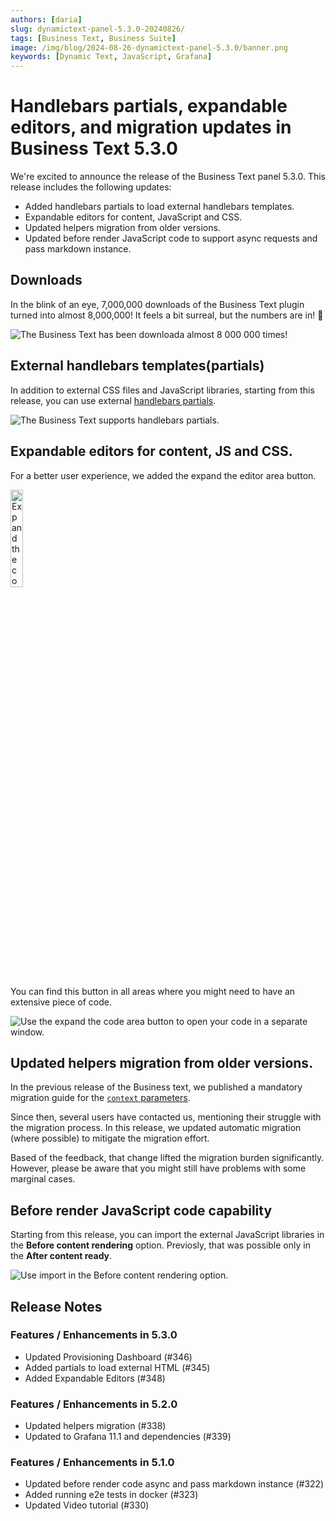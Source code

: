 ```yaml
---
authors: [daria]
slug: dynamictext-panel-5.3.0-20240826/
tags: [Business Text, Business Suite]
image: /img/blog/2024-08-26-dynamictext-panel-5.3.0/banner.png
keywords: [Dynamic Text, JavaScript, Grafana]
---
```



# Handlebars partials, expandable editors, and migration updates in Business Text 5.3.0

We're excited to announce the release of the Business Text panel 5.3.0. This release includes the following updates:

- Added handlebars partials to load external handlebars templates.
- Expandable editors for content, JavaScript and CSS.
- Updated helpers migration from older versions.
- Updated before render JavaScript code to support async requests and pass markdown instance.

<Catalog date="August 26, 2024" />

## Downloads

In the blink of an eye, 7,000,000 downloads of the Business Text plugin turned into almost 8,000,000! It feels a bit surreal, but the numbers are in! :clap:

<Image
  title="The Business Text has been downloada almost 8 000 000 times!"
  src="/img/blog/2024-08-26-dynamictext-panel-5.3.0/downloads.png"
/>

## External handlebars templates(partials)

In addition to external CSS files and JavaScript libraries, starting from this release, you can use external [handlebars partials](https://handlebarsjs.com/guide/partials.html).

<Image
  title="The Business Text supports handlebars partials."
  src="/img/blog/2024-08-26-dynamictext-panel-5.3.0/partial.png"
/>

## Expandable editors for content, JS and CSS.

For a better user experience, we added the expand the editor area button.

<Image
  title="Expand the code area button."
  src="/img/blog/2024-08-26-dynamictext-panel-5.3.0/button.png"
  width="20%"
/>

You can find this button in all areas where you might need to have an extensive piece of code.

<Image
  title="Use the expand the code area button to open your code in a separate window."
  src="/img/blog/2024-08-26-dynamictext-panel-5.3.0/window.png"
/>

## Updated helpers migration from older versions.

In the previous release of the Business text, we published a mandatory migration guide for the [`context` parameters](/blog/dynamictext-panel-5.0.0-20240619/#context-migration-guide).

Since then, several users have contacted us, mentioning their struggle with the migration process. In this release, we updated automatic migration (where possible) to mitigate the migration effort.

Based of the feedback, that change lifted the migration burden significantly. However, please be aware that you might still have problems with some marginal cases.

## Before render JavaScript code capability

Starting from this release, you can import the external JavaScript libraries in the **Before content rendering** option. Previosly, that was possible only in the **After content ready**.

<Image
  title="Use import in the Before content rendering option."
  src="/img/blog/2024-08-26-dynamictext-panel-5.3.0/before.png"
/>

<GettingStarted />

<Tutorial />

## Release Notes

### Features / Enhancements in 5.3.0

- Updated Provisioning Dashboard (#346)
- Added partials to load external HTML (#345)
- Added Expandable Editors (#348)

### Features / Enhancements in 5.2.0

- Updated helpers migration (#338)
- Updated to Grafana 11.1 and dependencies (#339)

### Features / Enhancements in 5.1.0

- Updated before render code async and pass markdown instance (#322)
- Added running e2e tests in docker (#323)
- Updated Video tutorial (#330)

<Feedback />
